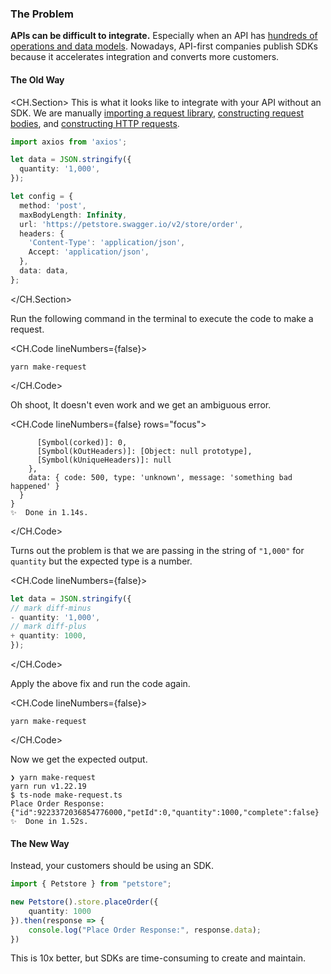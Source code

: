 ### The Problem

**APIs can be difficult to integrate.** Especially when an API has <a
href="/blog/what-is-an-sdk#why-do-developers-need-help-integrating-apis"
target="_blank">hundreds of operations and data models</a>. Nowadays,
API-first companies publish SDKs because it accelerates integration and converts
more customers.

#### The Old Way

<CH.Section>
This is what it looks like to integrate with your API without an SDK. We are
manually [importing a request library](focus://1), [constructing request
bodies](focus://3:5), and [constructing HTTP requests](focus://7:16).
```typescript make-request.ts
import axios from 'axios';

let data = JSON.stringify({
  quantity: '1,000',
});

let config = {
  method: 'post',
  maxBodyLength: Infinity,
  url: 'https://petstore.swagger.io/v2/store/order',
  headers: {
    'Content-Type': 'application/json',
    Accept: 'application/json',
  },
  data: data,
};
```
</CH.Section>

Run the following command in the terminal to execute the code to make a request.

<CH.Code lineNumbers={false}>
```shell Terminal
yarn make-request
```
</CH.Code>

Oh shoot, It doesn't even work and we get an ambiguous error.

<CH.Code lineNumbers={false} rows="focus">
```shell Terminal focus=5
      [Symbol(corked)]: 0,
      [Symbol(kOutHeaders)]: [Object: null prototype],
      [Symbol(kUniqueHeaders)]: null
    },
    data: { code: 500, type: 'unknown', message: 'something bad happened' }
  }
}
✨  Done in 1.14s.
```
</CH.Code>

Turns out the problem is that we are passing in the string of `"1,000"` for
`quantity` but the expected type is a number.

<CH.Code lineNumbers={false}>
```typescript make-request.ts
let data = JSON.stringify({
// mark diff-minus
- quantity: '1,000',
// mark diff-plus
+ quantity: 1000,
});
```
</CH.Code>

Apply the above fix and run the code again.

<CH.Code lineNumbers={false}>
```shell Terminal
yarn make-request
```
</CH.Code>

Now we get the expected output.

```shell Terminal
❯ yarn make-request
yarn run v1.22.19
$ ts-node make-request.ts
Place Order Response: {"id":9223372036854776000,"petId":0,"quantity":1000,"complete":false}
✨  Done in 1.52s.
```

#### The New Way

Instead, your customers should be using an SDK.

```typescript make-request.ts
import { Petstore } from "petstore";

new Petstore().store.placeOrder({
    quantity: 1000
}).then(response => {
    console.log("Place Order Response:", response.data);
})
```

This is 10x better, but SDKs are time-consuming to create and maintain.
